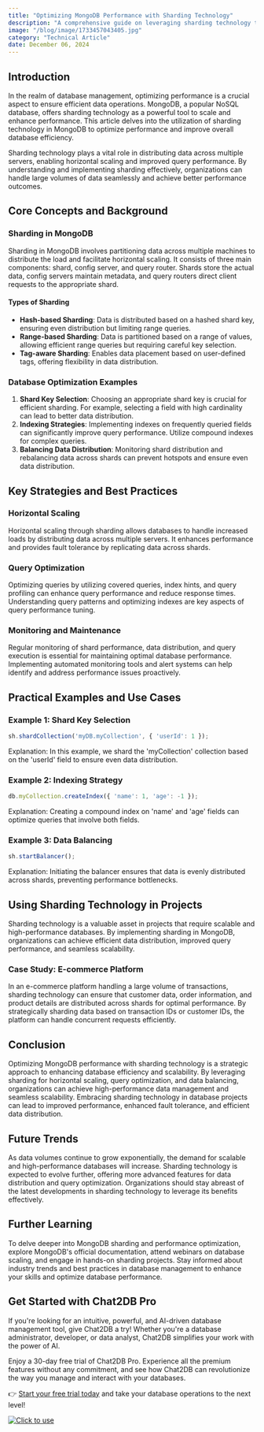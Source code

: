 ```yaml
---
title: "Optimizing MongoDB Performance with Sharding Technology"
description: "A comprehensive guide on leveraging sharding technology to enhance MongoDB performance."
image: "/blog/image/1733457043405.jpg"
category: "Technical Article"
date: December 06, 2024
---
```


## Introduction

In the realm of database management, optimizing performance is a crucial aspect to ensure efficient data operations. MongoDB, a popular NoSQL database, offers sharding technology as a powerful tool to scale and enhance performance. This article delves into the utilization of sharding technology in MongoDB to optimize performance and improve overall database efficiency.

Sharding technology plays a vital role in distributing data across multiple servers, enabling horizontal scaling and improved query performance. By understanding and implementing sharding effectively, organizations can handle large volumes of data seamlessly and achieve better performance outcomes.

## Core Concepts and Background

### Sharding in MongoDB

Sharding in MongoDB involves partitioning data across multiple machines to distribute the load and facilitate horizontal scaling. It consists of three main components: shard, config server, and query router. Shards store the actual data, config servers maintain metadata, and query routers direct client requests to the appropriate shard.

#### Types of Sharding

- **Hash-based Sharding**: Data is distributed based on a hashed shard key, ensuring even distribution but limiting range queries.
- **Range-based Sharding**: Data is partitioned based on a range of values, allowing efficient range queries but requiring careful key selection.
- **Tag-aware Sharding**: Enables data placement based on user-defined tags, offering flexibility in data distribution.

### Database Optimization Examples

1. **Shard Key Selection**: Choosing an appropriate shard key is crucial for efficient sharding. For example, selecting a field with high cardinality can lead to better data distribution.
2. **Indexing Strategies**: Implementing indexes on frequently queried fields can significantly improve query performance. Utilize compound indexes for complex queries.
3. **Balancing Data Distribution**: Monitoring shard distribution and rebalancing data across shards can prevent hotspots and ensure even data distribution.

## Key Strategies and Best Practices

### Horizontal Scaling

Horizontal scaling through sharding allows databases to handle increased loads by distributing data across multiple servers. It enhances performance and provides fault tolerance by replicating data across shards.

### Query Optimization

Optimizing queries by utilizing covered queries, index hints, and query profiling can enhance query performance and reduce response times. Understanding query patterns and optimizing indexes are key aspects of query performance tuning.

### Monitoring and Maintenance

Regular monitoring of shard performance, data distribution, and query execution is essential for maintaining optimal database performance. Implementing automated monitoring tools and alert systems can help identify and address performance issues proactively.

## Practical Examples and Use Cases

### Example 1: Shard Key Selection

```javascript
sh.shardCollection('myDB.myCollection', { 'userId': 1 });
```

Explanation: In this example, we shard the 'myCollection' collection based on the 'userId' field to ensure even data distribution.

### Example 2: Indexing Strategy

```javascript
db.myCollection.createIndex({ 'name': 1, 'age': -1 });
```

Explanation: Creating a compound index on 'name' and 'age' fields can optimize queries that involve both fields.

### Example 3: Data Balancing

```javascript
sh.startBalancer();
```

Explanation: Initiating the balancer ensures that data is evenly distributed across shards, preventing performance bottlenecks.

## Using Sharding Technology in Projects

Sharding technology is a valuable asset in projects that require scalable and high-performance databases. By implementing sharding in MongoDB, organizations can achieve efficient data distribution, improved query performance, and seamless scalability.

### Case Study: E-commerce Platform

In an e-commerce platform handling a large volume of transactions, sharding technology can ensure that customer data, order information, and product details are distributed across shards for optimal performance. By strategically sharding data based on transaction IDs or customer IDs, the platform can handle concurrent requests efficiently.

## Conclusion

Optimizing MongoDB performance with sharding technology is a strategic approach to enhancing database efficiency and scalability. By leveraging sharding for horizontal scaling, query optimization, and data balancing, organizations can achieve high-performance data management and seamless scalability. Embracing sharding technology in database projects can lead to improved performance, enhanced fault tolerance, and efficient data distribution.

## Future Trends

As data volumes continue to grow exponentially, the demand for scalable and high-performance databases will increase. Sharding technology is expected to evolve further, offering more advanced features for data distribution and query optimization. Organizations should stay abreast of the latest developments in sharding technology to leverage its benefits effectively.

## Further Learning

To delve deeper into MongoDB sharding and performance optimization, explore MongoDB's official documentation, attend webinars on database scaling, and engage in hands-on sharding projects. Stay informed about industry trends and best practices in database management to enhance your skills and optimize database performance.

## Get Started with Chat2DB Pro

If you're looking for an intuitive, powerful, and AI-driven database management tool, give Chat2DB a try! Whether you're a database administrator, developer, or data analyst, Chat2DB simplifies your work with the power of AI.

Enjoy a 30-day free trial of Chat2DB Pro. Experience all the premium features without any commitment, and see how Chat2DB can revolutionize the way you manage and interact with your databases.

👉 [Start your free trial today](https://chat2db.ai/pricing) and take your database operations to the next level!


[![Click to use](/image/blog/bg/chat2db.jpg)](https://chat2db.ai/)
